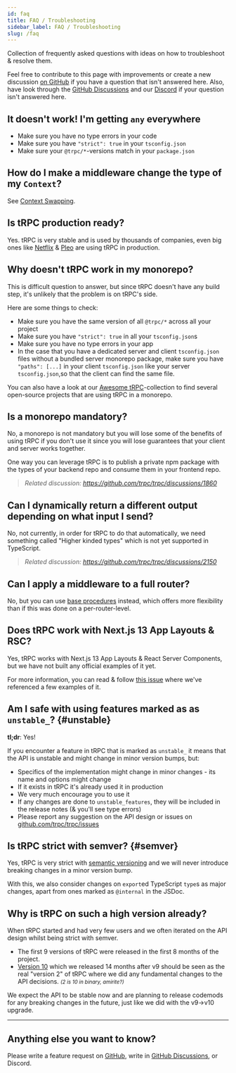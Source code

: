 ```yaml
---
id: faq
title: FAQ / Troubleshooting
sidebar_label: FAQ / Troubleshooting
slug: /faq
---
```


<head>
  <link rel="canonical" href="https://trpc.io/faq" />
</head>

Collection of frequently asked questions with ideas on how to troubleshoot & resolve them.

Feel free to contribute to this page with improvements or create a new discussion [on GitHub](https://github.com/trpc/trpc/discussions) if you have a question that isn't answered here. Also, have look through the [GitHub Discussions](https://github.com/trpc/trpc/discussions) and our [Discord](https://trpc.io/discord) if your question isn't answered here.

## It doesn't work! I'm getting `any` everywhere

- Make sure you have no type errors in your code
- Make sure you have `"strict": true` in your `tsconfig.json`
- Make sure your `@trpc/*`-versions match in your `package.json`

## How do I make a middleware change the type of my `Context`?

See [Context Swapping](/docs/server/middlewares#context-swapping).

## Is tRPC production ready?

Yes. tRPC is very stable and is used by thousands of companies, even big ones like [Netflix](https://netflix.com) & [Pleo](https://pleo.io) are using tRPC in production.

## Why doesn't tRPC work in my monorepo?

This is difficult question to answer, but since tRPC doesn't have any build step, it's unlikely that the problem is on tRPC's side.

Here are some things to check:

- Make sure you have the same version of all `@trpc/*` across all your project
- Make sure you have `"strict": true` in all your `tsconfig.json`s
- Make sure you have no type errors in your app
- In the case that you have a dedicated server and client `tsconfig.json` files without a bundled server monorepo package, make sure you have `"paths": [...]` in your client `tsconfig.json` like your server `tsconfig.json`,so that the client can find the same file.

You can also have a look at our [Awesome tRPC](awesome-trpc)-collection to find several open-source projects that are using tRPC in a monorepo.

## Is a monorepo mandatory?

No, a monorepo is not mandatory but you will lose some of the benefits of using tRPC if you don't use it since you will lose guarantees that your client and server works together.

One way you can leverage tRPC is to publish a private npm package with the types of your backend repo and consume them in your frontend repo.

> _Related discussion: https://github.com/trpc/trpc/discussions/1860_

## Can I dynamically return a different output depending on what input I send?

No, not currently, in order for tRPC to do that automatically, we need something called "Higher kinded types" which is not yet supported in TypeScript.

> _Related discussion: https://github.com/trpc/trpc/discussions/2150_

## Can I apply a middleware to a full router?

No, but you can use [base procedures](/docs/server/procedures#reusable-base-procedures) instead, which offers more flexibility than if this was done on a per-router-level.

## Does tRPC work with Next.js 13 App Layouts & RSC?

Yes, tRPC works with Next.js 13 App Layouts & React Server Components, but we have not built any official examples of it yet.

For more information, you can read & follow [this issue](https://github.com/trpc/trpc/issues/3297) where we've referenced a few examples of it.

## Am I safe with using features marked as as `unstable_`? {#unstable}

**tl;dr**: Yes!

If you encounter a feature in tRPC that is marked as `unstable_` it means that the API is unstable and might change in minor version bumps, but:

- Specifics of the implementation might change in minor changes - its name and options might change
- If it exists in tRPC it's already used it in production
- We very much encourage you to use it
- If any changes are done to `unstable_features`, they will be included in the release notes (& you'll see type errors)
- Please report any suggestion on the API design or issues on [github.com/trpc/trpc/issues](https://github.com/trpc/trpc/issues)

## Is tRPC strict with semver? {#semver}

Yes, tRPC is very strict with [semantic versioning](https://semver.org/) and we will never introduce breaking changes in a minor version bump.

With this, we also consider changes on `export`ed TypeScript `type`s as major changes, apart from ones marked as `@internal` in the JSDoc.

## Why is tRPC on such a high version already?

When tRPC started and had very few users and we often iterated on the API design whilst being strict with semver.

- The first 9 versions of tRPC were released in the first 8 months of the project.
- [Version 10](https://trpc.io/blog/announcing-trpc-10) which we released 14 months after v9 should be seen as the real "version 2" of tRPC where we did any fundamental changes to the API decisions. _<small>(2 is 10 in binary, amirite?)</small>_

We expect the API to be stable now and are planning to release codemods for any breaking changes in the future, just like we did with the v9->v10 upgrade.

---

## Anything else you want to know?

Please write a feature request on [GitHub](https://github.com/trpc/trpc/issues), write in [GitHub Discussions](https://github.com/trpc/trpc/discussions), or Discord.
